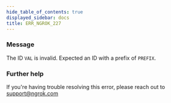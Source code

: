 ```yaml
---
hide_table_of_contents: true
displayed_sidebar: docs
title: ERR_NGROK_227
---
```


### Message

The ID `VAL` is invalid. Expected an ID with a prefix of `PREFIX`.

### Further help

If you're having trouble resolving this error, please reach out to [support@ngrok.com](mailto:support@ngrok.com?subject=Help%20with%20ERR_NGROK_227)
